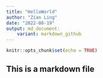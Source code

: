```yaml
---
title: "HelloWorld"
author: "Zian Ling"
date: "2022-08-19"
output: md_document:
    variant: markdown_github
---
```


```r
knitr::opts_chunk$set(echo = TRUE)
```

## This is a markdown file
